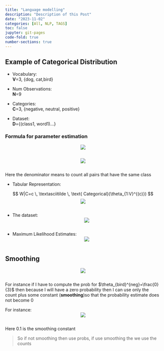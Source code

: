 ```yaml
---
title: "Language modelling"
description: "Description of this Post"
date: "2023-11-02"
categories: [All, NLP, TAGS]
toc: false
jupyter: git-pages
code-fold: true
number-sections: true
---
```


## Example of Categorical Distribution

- Vocabulary:  
**V**=3, {dog, cat,bird}

- Num Observations:  
**N**=9

- Categories:  
**C**=3, {negative, neutral, positive}

- Dataset:  
**D**={(class1, word1)...}
 
### Formula for parameter estimation
<center>![](2023-11-02-17-30-14.png){.w450}</center><pre></pre>
<center>![](2023-11-02-17-28-39.png){.w250}</center><pre></pre>
 
Here the denominator means to count all pairs that have the same class

- Tabular Representation:

$$
W|C=c \, \textasciitilde \, \text{ Categorical}(\theta_{1:V}^{(c)})
$$
<center>![](2023-11-02-17-33-40.png){.w350}</center><pre></pre>

- The dataset:
<center>![](2023-11-02-17-42-49.png){.w400}</center><pre></pre>

- Maximum Likelihood Estimates:
<center>![](2023-11-02-17-43-04.png){.w350}</center><pre></pre>


## Smoothing

<center>![](2023-11-02-17-51-58.png){.w550}</center><pre></pre>

For instance if I have to compute the prob for $\theta_{bird}^{neg}=\frac{0}{3}$ then because I will have a zero probability then I can use only the count plus some constant (**smoothing**)so that the probability estimate does not become $0$  

For instance:
<center>![](2023-11-02-18-06-52.png){.w550}</center><pre></pre>
Here 0.1 is the smoothing constant 

> So if not smoothing then use probs, if use smoothing the we use the counts






